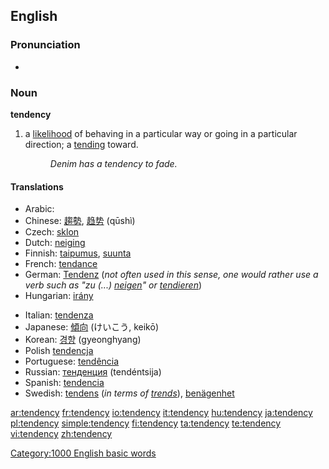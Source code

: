 ==English==

===Pronunciation===
*{{audio|en-us-tendency.ogg|Audio (US)}}

===Noun===
'''tendency'''

# a [[likelihood]] of behaving in a particular way or going in a particular direction; a [[tending]] toward.
#:''Denim has a tendency to fade.''

====Translations====
{{top}}
*Arabic: {{ARchar|[[ميل]]}} {{unicode|(méil)}}
*Chinese: [[趨勢]], [[趋势]] (qūshì)
*Czech: [[sklon]] {{m}}
*Dutch: [[neiging]] {{f}}
*Finnish: [[taipumus]], [[suunta]]
*French: [[tendance]] {{f}}
*German: [[Tendenz]] {{f}} (''not often used in this sense, one would rather use a verb such as "zu (...) [[neigen]]" or [[tendieren]]'')
*Hungarian: [[irány]]
{{mid}}
*Italian: [[tendenza]] {{f}}
*Japanese: [[傾向]] (けいこう, keikō)
*Korean: [[경향]] (gyeonghyang)
*Polish [[tendencja]] {{f}}
*Portuguese: [[tendência]] {{f}}
*Russian: [[тенденция]] (tendéntsija) {{f}}
*Spanish: [[tendencia]] {{f}}
*Swedish: [[tendens]] (''in terms of [[trends]]''), [[benägenhet]]
{{bottom}}

[[Category:1000 English basic words]]

[[ar:tendency]]
[[fr:tendency]]
[[io:tendency]]
[[it:tendency]]
[[hu:tendency]]
[[ja:tendency]]
[[pl:tendency]]
[[simple:tendency]]
[[fi:tendency]]
[[ta:tendency]]
[[te:tendency]]
[[vi:tendency]]
[[zh:tendency]]